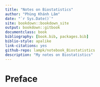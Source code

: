 ```yaml
--- 
title: "Notes on Biostatistics"
author: "Phùng Khánh Lâm"
date: "`r Sys.Date()`"
site: bookdown::bookdown_site
output: bookdown::gitbook
documentclass: book
bibliography: [book.bib, packages.bib]
biblio-style: apalike
link-citations: yes
github-repo: lampk/notebook_Biostatistics
description: "My notes on Biostatistics"
---
```


# Preface {-}

